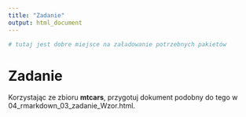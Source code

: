 ```yaml
---
title: "Zadanie"
output: html_document
---
```


```r
# tutaj jest dobre miejsce na załadowanie potrzebnych pakietów

```

# Zadanie

Korzystając ze zbioru __mtcars__, przygotuj dokument podobny do tego w 04_rmarkdown_03_zadanie_Wzor.html.

